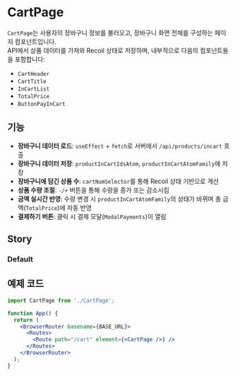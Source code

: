 
<Meta title="Cart/CartPage" of={CartPageStories} />

# CartPage

`CartPage`는 사용자의 장바구니 정보를 불러오고, 장바구니 화면 전체를 구성하는 페이지 컴포넌트입니다.  
API에서 상품 데이터를 가져와 Recoil 상태로 저장하며, 내부적으로 다음의 컴포넌트들을 포함합니다:

- `CartHeader`
- `CartTitle`
- `InCartList`
- `TotalPrice`
- `ButtonPayInCart`


## 기능

- **장바구니 데이터 로드**: `useEffect` + `fetch`로 서버에서 `/api/products/incart` 호출
- **장바구니 데이터 저장**: `productInCartIdsAtom`, `productInCartAtomFamily`에 저장
- **장바구니에 담긴 상품 수**: `cartNumSelector`를 통해 Recoil 상태 기반으로 계산
- **상품 수량 조절**: `-/+` 버튼을 통해 수량을 증가 또는 감소시킴
- **금액 실시간 반영**: 수량 변경 시 `productInCartAtomFamily`의 상태가 바뀌며 총 금액(`TotalPrice`)에 자동 반영
- **결제하기 버튼**: 클릭 시 결제 모달(`ModalPayments`)이 열림


## Story

### Default
<Story of={CartPageStories.Default} />


## 예제 코드

```jsx
import CartPage from './CartPage';

function App() {
  return (
    <BrowserRouter basename={BASE_URL}>
      <Routes>
        <Route path="/cart" element={<CartPage />} />
      </Routes>
    </BrowserRouter>
  );
}
```